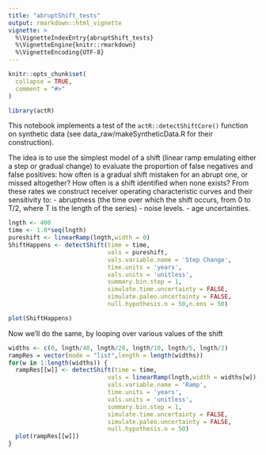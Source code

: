 ```yaml
---
title: "abruptShift_tests"
output: rmarkdown::html_vignette
vignette: >
  %\VignetteIndexEntry{abruptShift_tests}
  %\VignetteEngine{knitr::rmarkdown}
  %\VignetteEncoding{UTF-8}
---
```


```r
knitr::opts_chunk$set(
  collapse = TRUE,
  comment = "#>"
)
```

```r
library(actR)
```


This notebook implements a test of the `actR::detectShiftCore()` function on synthetic data (see data_raw/makeSyntheticData.R for their construction). 

The idea is to use the simplest model of a shift (linear ramp emulating either a step or gradual change) to evaluate the proportion of false negatives and false positives: how often is a gradual shift mistaken for an abrupt one, or missed altogether? How often is a shift identified when none exists? 
From these rates we construct receiver operating characteristic curves and their sensitivity to:
- abruptness (the time over which the shift occurs, from 0 to T/2, where T is the length of the series)
- noise levels. 
- age uncertainties.

```r
lngth <- 400
time <- 1.0*seq(lngth)
pureshift <- linearRamp(lngth,width = 0)
ShiftHappens <- detectShift(time = time,
                            vals = pureshift,
                            vals.variable.name = 'Step Change',
                            time.units = 'years',
                            vals.units = 'unitless',
                            summary.bin.step = 1,
                            simulate.time.uncertainty = FALSE,
                            simulate.paleo.uncertainty = FALSE,
                            null.hypothesis.n = 50,n.ens = 50)

plot(ShiftHappens)
```


Now we'll do the same, by looping over various values of the shift


```r
widths <- c(0, lngth/40, lngth/20, lngth/10, lngth/5, lngth/2)
rampRes = vector(mode = "list",length = length(widths))
for(w in 1:length(widths)) {
  rampRes[[w]] <- detectShift(time = time,
                            vals = linearRamp(lngth,width = widths[w]),
                            vals.variable.name = 'Ramp',
                            time.units = 'years',
                            vals.units = 'unitless',
                            summary.bin.step = 1,
                            simulate.time.uncertainty = FALSE,
                            simulate.paleo.uncertainty = FALSE,
                            null.hypothesis.n = 50)
  plot(rampRes[[w]])
}
```


